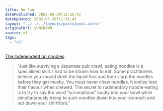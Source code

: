 ```yaml
---
title: Ho Fun
datePublished: 2002-05-30T11:16:43
dateUpdated: 2002-05-30T11:16:43
layout: "../../../layouts/posts/post.astro"
originalUrl: $UNKNOWN
source: v1
tags:
  - "v1"
---
```


[The Independent on noodles][1].

> &#8220;Just like surviving a Japanese pub crawl, eating noodles is a specialised skill. I had to be shown how to eat. Some practitioners believe you should drink the liquid first and then slurp the noodles before they get mushy. You must never chew noodles. Noodles lose their flavour when chewed. The secret to rudimentary noodle-eating is to try to say the word &#8220;scrumptious&#8221; loudly into your bowl while simultaneously trying to suck noodles down into your stomach and not down your shirtfront.&#8221;

[1]: http://travel.independent.co.uk/ausandpacificrim/japan/story.jsp?story=606 "The Independent: The painted lady, the sake nightcap and the sound of slurped noodles"
